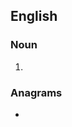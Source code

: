 ==English==

===Noun===
{{head|en|noun form}}

# {{plural of|picot|lang=en}}

===Anagrams===
* {{anagrams|en|a=ciopst|copist|cops it|optics|postic|topics}}